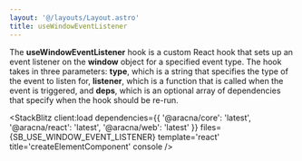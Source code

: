 ```yaml
---
layout: '@/layouts/Layout.astro'
title: useWindowEventListener
---
```



The **useWindowEventListener** hook is a custom React hook that sets up an event listener on the **window** object for a specified event type. The hook takes in three parameters: **type**, which is a string that specifies the type of the event to listen for, **listener**, which is a function that is called when the event is triggered, and **deps**, which is an optional array of dependencies that specify when the hook should be re-run.

<StackBlitz
  client:load
  dependencies={{
    '@aracna/core': 'latest',
    '@aracna/react': 'latest',
    '@aracna/web': 'latest'
  }}
  files={SB_USE_WINDOW_EVENT_LISTENER}
  template='react'
  title='createElementComponent'
  console
/>
